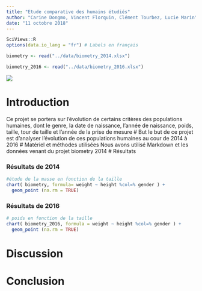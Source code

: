 ```yaml
---
title: "Etude comparative des humains étudiés"
author: "Carine Dongmo, Vincent Florquin, Clément Tourbez, Lucie Marin"
date: "11 octobre 2018"
---
```


```r
SciViews::R
options(data.io_lang = "fr") # Labels en français
```


```r
biometry <- read("../data/biometry_2014.xlsx")
```

```r
biometry_2016 <- read("../data/biometry_2016.xlsx")
```

![](../figures/mice68.jpg)


# Introduction
Ce projet se portera sur l'évolution de certains critères des populations humaines, dont le genre, la date de naissance, l'année de naissance, poids, taille, tour de taille et l'année de la prise de mesure
# But
le but de ce projet est d'analyser l'évolution de ces populations humaines au cour de 2014 à 2016
# Matériel et méthodes utilisées
Nous avons utilisé Markdown et les données venant du projet biometry 2014
# Résultats

### Résultats de 2014
```r
#étude de la masse en fonction de la taille
chart( biometry, formula= weight ~ height %col=% gender ) +
  geom_point (na.rm = TRUE)
```
### Résultats de 2016
```r
# poids en fonction de la taille
chart( biometry_2016, formula = weight ~ height %col=% gender ) +
  geom_point (na.rm = TRUE)
```

# Discussion

# Conclusion
